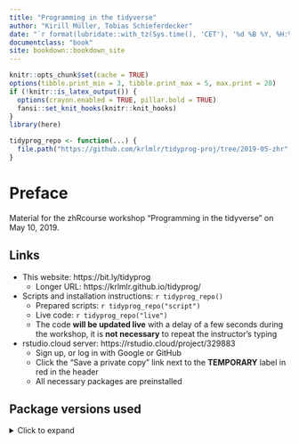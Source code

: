```yaml
---
title: "Programming in the tidyverse"
author: "Kirill Müller, Tobias Schieferdecker"
date: "`r format(lubridate::with_tz(Sys.time(), 'CET'), '%d %B %Y, %H:%M %Z')`"
documentclass: "book"
site: bookdown::bookdown_site
---
```


```r
knitr::opts_chunk$set(cache = TRUE)
options(tibble.print_min = 3, tibble.print_max = 5, max.print = 20)
if (!knitr::is_latex_output()) {
  options(crayon.enabled = TRUE, pillar.bold = TRUE)
  fansi::set_knit_hooks(knitr::knit_hooks)
}
library(here)

tidyprog_repo <- function(...) {
  file.path("https://github.com/krlmlr/tidyprog-proj/tree/2019-05-zhr", ...)
}
```


# Preface {-}

Material for the zhRcourse workshop "Programming in the tidyverse" on May 10, 2019.

## Links {-}

- This website: https://bit.ly/tidyprog
    - Longer URL: https://krlmlr.github.io/tidyprog/

- Scripts and installation instructions: `r tidyprog_repo()`
    - Prepared scripts: `r tidyprog_repo("script")`
    - Live code: `r tidyprog_repo("live")`
    - The code **will be updated live** with a delay of a few seconds during the workshop, it is **not necessary** to repeat the instructor's typing

- rstudio.cloud server: https://rstudio.cloud/project/329883
    - Sign up, or log in with Google or GitHub
    - Click the "Save a private copy" link next to the **TEMPORARY** label in red in the header
    - All necessary packages are preinstalled

## Package versions used {-}

<details><summary>Click to expand</summary>

```r
library(tidyverse)
library(here)
```

```r
withr::with_options(list(width = 80), print(sessioninfo::session_info()))
```

</details>
